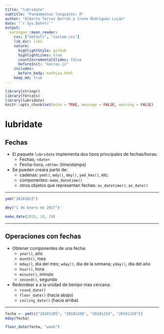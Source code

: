 ```yaml
---
title: "lubridate"
subtitle: "Fundamentos lenguajes: R"
author: "Alberto Torres Barrán y Irene Rodríguez Luján"
date: "`r Sys.Date()`"
output:
  xaringan::moon_reader:
    css: ["default", "custom.css"]
    lib_dir: libs
    nature:
      highlightStyle: github
      highlightLines: true
      countIncrementalSlides: false
      beforeInit: "macros.js"
    includes:
      before_body: mathjax.html
    keep_md: true
---
```


```r
library(stringr)
library(forcats)
library(lubridate)
knitr::opts_chunk$set(echo = TRUE, message = FALSE, warning = FALSE)
```

# lubridate

## Fechas

- El paquete `lubridate` implementa dos tipos principales de fechas/horas:
    + Fechas, `<date>`
    + Fecha-hora, `<dttm>` (*timestamps*)
    
- Se pueden creara partir de:
    + cadenas: `ymd()`, `mdy()`, `dmy()`, `ymd_hms()`, etc.
    + componentes: `make_datetime()`
    + otros objetos que representan fechas: `as_datetime()`, `as_date()`

---

```r
ymd("20181012")
```

```r
dmy("1 de Enero de 2017")
```

```r
make_date(2015, 10, 20)
```

---

## Operaciones con fechas

- Obtener componentes de una fecha:
    + `year()`, año
    + `month()`, mes
    + `mday()`, dia del mes; `wday()`, dia de la semana; `yday()`, dia del año
    + `hour()`, hora
    + `minute()`, minuto
    + `second()`, segundo

- Redondear a a la unidad de tiempo mas cercana:
    + `round_date()`
    + `floor_date()` (hacia abajo) 
    + `ceiling_date()` (hacia arriba)
    
---

```r
fecha <- ymd(c("20181205", "20181208", "20181210", "20181220"))
mday(fecha)
```

```r
floor_date(fecha, "week")
```
